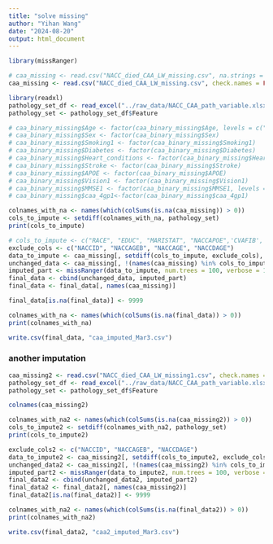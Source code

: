 ```yaml
---
title: "solve missing"
author: "Yihan Wang"
date: "2024-08-20"
output: html_document
---
```

```r
library(missRanger)
```


```r
# caa_missing <- read.csv("NACC_died_CAA_LW_missing.csv", na.strings = c("", "NA"), check.names = FALSE)[, -1]
caa_missing <- read.csv("NACC_died_CAA_LW_missing.csv", check.names = FALSE)[, -1]
```

```r
library(readxl)
pathology_set_df <- read_excel("../raw_data/NACC_CAA_path_variable.xlsx", sheet = "pathology")
pathology_set <- pathology_set_df$Feature

```

```r

# caa_binary_missing$Age <- factor(caa_binary_missing$Age, levels = c("<70", "70-74", "75-79","80-84","85-89",">=90"), ordered = TRUE)
# caa_binary_missing$Sex <- factor(caa_binary_missing$Sex)
# caa_binary_missing$Smoking1 <- factor(caa_binary_missing$Smoking1)
# caa_binary_missing$Diabetes <- factor(caa_binary_missing$Diabetes)
# caa_binary_missing$Heart_conditions <- factor(caa_binary_missing$Heart_conditions)
# caa_binary_missing$Stroke <- factor(caa_binary_missing$Stroke)
# caa_binary_missing$APOE <- factor(caa_binary_missing$APOE)
# caa_binary_missing$Vision1 <- factor(caa_binary_missing$Vision1)
# caa_binary_missing$MMSE1 <- factor(caa_binary_missing$MMSE1, levels = c("no", 'questionable' ,"mild", "moderate or severe dementia"), ordered = TRUE)
# caa_binary_missing$caa_4gp1<-factor(caa_binary_missing$caa_4gp1)
```

```r
colnames_with_na <- names(which(colSums(is.na(caa_missing)) > 0))
cols_to_impute <- setdiff(colnames_with_na, pathology_set)
print(cols_to_impute)

```

```r
# cols_to_impute <- c("RACE", "EDUC", "MARISTAT", "NACCAPOE",'CVAFIB', "CVCHF", "CBSTROKE", "CBTIA", "PD", "SEIZURES", "NACCTBI", "DIABETES", "THYROID", "HYPERTEN", "HYPERCHO", "INCONTU", "INCONTF") 
exclude_cols <- c("NACCID", "NACCAGEB", "NACCAGE", "NACCDAGE")
data_to_impute <- caa_missing[, setdiff(cols_to_impute, exclude_cols), drop = FALSE]
unchanged_data <- caa_missing[, !(names(caa_missing) %in% cols_to_impute), drop = FALSE]
imputed_part <- missRanger(data_to_impute, num.trees = 100, verbose = 1, pmm.k = 5)
final_data <- cbind(unchanged_data, imputed_part)
final_data <- final_data[, names(caa_missing)]


```

```r
final_data[is.na(final_data)] <- 9999
```

```r
colnames_with_na <- names(which(colSums(is.na(final_data)) > 0))
print(colnames_with_na)
```

```r
write.csv(final_data, "caa_imputed_Mar3.csv")
```

### another imputation
```r
caa_missing2 <- read.csv("NACC_died_CAA_LW_missing1.csv", check.names = FALSE)[, -1]
pathology_set_df <- read_excel("../raw_data/NACC_CAA_path_variable.xlsx", sheet = "pathology")
pathology_set <- pathology_set_df$Feature
```

```r

colnames(caa_missing2)
```

```r
colnames_with_na2 <- names(which(colSums(is.na(caa_missing2)) > 0))
cols_to_impute2 <- setdiff(colnames_with_na2, pathology_set)
print(cols_to_impute2)
```
```r
exclude_cols2 <- c("NACCID", "NACCAGEB", "NACCDAGE")
data_to_impute2 <- caa_missing2[, setdiff(cols_to_impute2, exclude_cols2), drop = FALSE]
unchanged_data2 <- caa_missing2[, !(names(caa_missing2) %in% cols_to_impute2), drop = FALSE]
imputed_part2 <- missRanger(data_to_impute2, num.trees = 100, verbose = 1, pmm.k = 5)
final_data2 <- cbind(unchanged_data2, imputed_part2)
final_data2 <- final_data2[, names(caa_missing2)]
final_data2[is.na(final_data2)] <- 9999
```


```r
colnames_with_na2 <- names(which(colSums(is.na(final_data2)) > 0))
print(colnames_with_na2)
```

```r
write.csv(final_data2, "caa2_imputed_Mar3.csv")
```